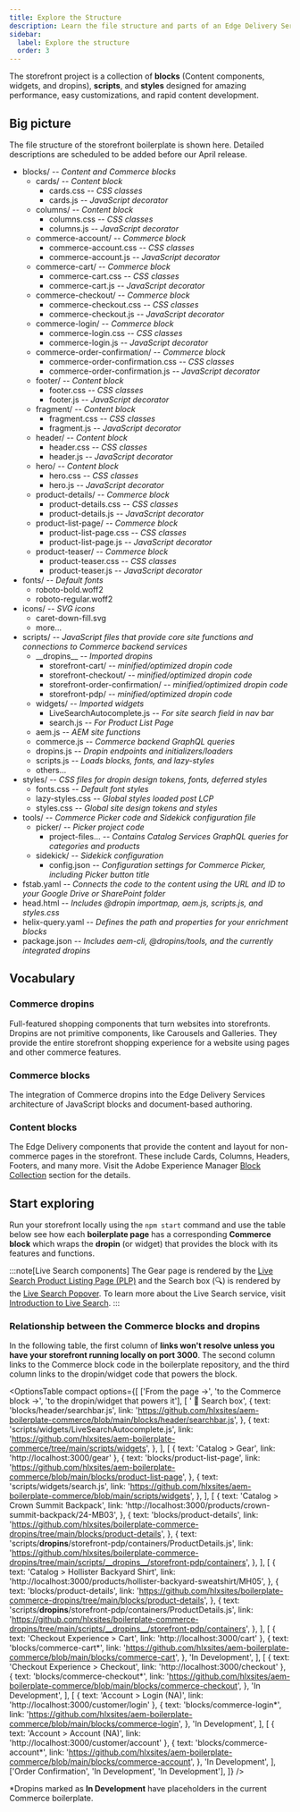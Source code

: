 ```yaml
---
title: Explore the Structure
description: Learn the file structure and parts of an Edge Delivery Services storefront.
sidebar:
  label: Explore the structure
  order: 3
---
```



The storefront project is a collection of **blocks** (Content components, widgets, and dropins), **scripts**, and **styles** designed for amazing performance, easy customizations, and rapid content development.

## Big picture

The file structure of the storefront boilerplate is shown here. Detailed descriptions are scheduled to be added before our April release.

<FileTree>

- blocks/ _-- Content and Commerce blocks_
  - cards/ _-- Content block_
    - cards.css _-- CSS classes_
    - cards.js _-- JavaScript decorator_
  - columns/ _-- Content block_
    - columns.css _-- CSS classes_
    - columns.js _-- JavaScript decorator_
  - commerce-account/ _-- Commerce block_
    - commerce-account.css _-- CSS classes_
    - commerce-account.js _-- JavaScript decorator_
  - commerce-cart/ _-- Commerce block_
    - commerce-cart.css _-- CSS classes_
    - commerce-cart.js _-- JavaScript decorator_
  - commerce-checkout/ _-- Commerce block_
    - commerce-checkout.css _-- CSS classes_
    - commerce-checkout.js _-- JavaScript decorator_
  - commerce-login/ _-- Commerce block_
    - commerce-login.css _-- CSS classes_
    - commerce-login.js _-- JavaScript decorator_
  - commerce-order-confirmation/ _-- Commerce block_
    - commerce-order-confirmation.css _-- CSS classes_
    - commerce-order-confirmation.js _-- JavaScript decorator_
  - footer/ _-- Content block_
    - footer.css _-- CSS classes_
    - footer.js _-- JavaScript decorator_
  - fragment/ _-- Content block_
    - fragment.css _-- CSS classes_
    - fragment.js _-- JavaScript decorator_
  - header/ _-- Content block_
    - header.css _-- CSS classes_
    - header.js _-- JavaScript decorator_
  - hero/ _-- Content block_
    - hero.css _-- CSS classes_
    - hero.js _-- JavaScript decorator_
  - product-details/ _-- Commerce block_
    - product-details.css _-- CSS classes_
    - product-details.js _-- JavaScript decorator_
  - product-list-page/ _-- Commerce block_
    - product-list-page.css _-- CSS classes_
    - product-list-page.js _-- JavaScript decorator_
  - product-teaser/ _-- Commerce block_
    - product-teaser.css _-- CSS classes_
    - product-teaser.js _-- JavaScript decorator_
- fonts/ _-- Default fonts_
  - roboto-bold.woff2
  - roboto-regular.woff2
- icons/ _-- SVG icons_
  - caret-down-fill.svg
  - more...
- scripts/ _-- JavaScript files that provide core site functions and connections to Commerce backend services_
  - \_\_dropins\_\_ _-- Imported dropins_
    - storefront-cart/ _-- minified/optimized dropin code_
    - storefront-checkout/ _-- minified/optimized dropin code_
    - storefront-order-confirmation/ _-- minified/optimized dropin code_
    - storefront-pdp/ _-- minified/optimized dropin code_
  - widgets/ _-- Imported widgets_
    - LiveSearchAutocomplete.js _-- For site search field in nav bar_
    - search.js _-- For Product List Page_
  - aem.js _-- AEM site functions_
  - commerce.js _-- Commerce backend GraphQL queries_
  - dropins.js _-- Dropin endpoints and initializers/loaders_
  - scripts.js _-- Loads blocks, fonts, and lazy-styles_
  - others...
- styles/ _-- CSS files for dropin design tokens, fonts, deferred styles_
  - fonts.css _-- Default font styles_
  - lazy-styles.css _-- Global styles loaded post LCP_
  - styles.css _-- Global site design tokens and styles_
- tools/ _-- Commerce Picker code and Sidekick configuration file_
  - picker/ _-- Picker project code_
    - project-files... _-- Contains Catalog Services GraphQL queries for categories and products_
  - sidekick/ _-- Sidekick configuration_
    - config.json _-- Configuration settings for Commerce Picker, including Picker button title_
- fstab.yaml _-- Connects the code to the content using the URL and ID to your Google Drive or SharePoint folder_
- head.html _-- Includes @dropin importmap, aem.js, scripts.js, and styles.css_
- helix-query.yaml _-- Defines the path and properties for your enrichment blocks_
- package.json _-- Includes aem-cli, @dropins/tools, and the currently integrated dropins_

</FileTree>

## Vocabulary

<Vocabulary>

### Commerce dropins

Full-featured shopping components that turn websites into storefronts. Dropins are not primitive components, like Carousels and Galleries. They provide the entire storefront shopping experience for a website using pages and other commerce features.

### Commerce blocks

The integration of Commerce dropins into the Edge Delivery Services architecture of JavaScript blocks and document-based authoring.

### Content blocks

The Edge Delivery components that provide the content and layout for non-commerce pages in the storefront. These include Cards, Columns, Headers, Footers, and many more. Visit the Adobe Experience Manager [Block Collection](https://www.aem.live/developer/block-collection) section for the details.

</Vocabulary>

## Start exploring

Run your storefront locally using the `npm start` command and use the table below see how each **boilerplate page** has a corresponding **Commerce block** which wraps the **dropin** (or widget) that provides the block with its features and functions.

:::note[Live Search components]
The Gear page is rendered by the [Live Search Product Listing Page
(PLP)](https://experienceleague.adobe.com/docs/commerce-merchant-services/live-search/live-search-storefront/plp-styling.html)
and the Search box (🔍) is rendered by the [Live Search
Popover](https://experienceleague.adobe.com/docs/commerce-merchant-services/live-search/live-search-storefront/storefront-popover.html).
To learn more about the Live Search service, visit [Introduction to Live
Search](https://experienceleague.adobe.com/docs/commerce-merchant-services/live-search/overview.html#live-search-components).
:::

### Relationship between the Commerce blocks and dropins

In the following table, the first column of **links won't resolve unless you have your storefront running locally on port 3000**. The second column links to the Commerce block code in the boilerplate repository, and the third column links to the dropin/widget code that powers the block.

<OptionsTable
  compact
  options={[
    ['From the page →', 'to the Commerce block →', 'to the dropin/widget that powers it'],
    [
      ' 🔎 Search box',
      {
        text: 'blocks/header/searchbar.js',
        link: 'https://github.com/hlxsites/aem-boilerplate-commerce/blob/main/blocks/header/searchbar.js',
      },
      {
        text: 'scripts/widgets/LiveSearchAutocomplete.js',
        link: 'https://github.com/hlxsites/aem-boilerplate-commerce/tree/main/scripts/widgets',
      },
    ],
    [
      { text: 'Catalog > Gear', link: 'http://localhost:3000/gear' },
      {
        text: 'blocks/product-list-page',
        link: 'https://github.com/hlxsites/aem-boilerplate-commerce/blob/main/blocks/product-list-page',
      },
      {
        text: 'scripts/widgets/search.js',
        link: 'https://github.com/hlxsites/aem-boilerplate-commerce/blob/main/scripts/widgets',
      },
    ],
    [
      {
        text: 'Catalog > Crown Summit Backpack',
        link: 'http://localhost:3000/products/crown-summit-backpack/24-MB03',
      },
      {
        text: 'blocks/product-details',
        link: 'https://github.com/hlxsites/boilerplate-commerce-dropins/tree/main/blocks/product-details',
      },
      {
        text: 'scripts/__dropins__/storefront-pdp/containers/ProductDetails.js',
        link: 'https://github.com/hlxsites/boilerplate-commerce-dropins/tree/main/scripts/__dropins__/storefront-pdp/containers',
      },
    ],
    [
      {
        text: 'Catalog > Hollister Backyard Shirt',
        link: 'http://localhost:3000/products/hollister-backyard-sweatshirt/MH05',
      },
      {
        text: 'blocks/product-details',
        link: 'https://github.com/hlxsites/boilerplate-commerce-dropins/tree/main/blocks/product-details',
      },
      {
        text: 'scripts/__dropins__/storefront-pdp/containers/ProductDetails.js',
        link: 'https://github.com/hlxsites/boilerplate-commerce-dropins/tree/main/scripts/__dropins__/storefront-pdp/containers',
      },
    ],
    [
      { text: 'Checkout Experience > Cart', link: 'http://localhost:3000/cart' },
      {
        text: 'blocks/commerce-cart*',
        link: 'https://github.com/hlxsites/aem-boilerplate-commerce/blob/main/blocks/commerce-cart',
      },
      'In Development',
    ],
    [
      { text: 'Checkout Experience > Checkout', link: 'http://localhost:3000/checkout' },
      {
        text: 'blocks/commerce-checkout*',
        link: 'https://github.com/hlxsites/aem-boilerplate-commerce/blob/main/blocks/commerce-checkout',
      },
      'In Development',
    ],
    [
      { text: 'Account > Login (NA)', link: 'http://localhost:3000/customer/login' },
      {
        text: 'blocks/commerce-login*',
        link: 'https://github.com/hlxsites/aem-boilerplate-commerce/blob/main/blocks/commerce-login',
      },
      'In Development',
    ],
    [
      { text: 'Account > Account (NA)', link: 'http://localhost:3000/customer/account' },
      {
        text: 'blocks/commerce-account*',
        link: 'https://github.com/hlxsites/aem-boilerplate-commerce/blob/main/blocks/commerce-account',
      },
      'In Development',
    ],
    ['Order Confirmation', 'In Development', 'In Development'],
  ]}
/>

\*Dropins marked as **In Development** have placeholders in the current Commerce boilerplate.
